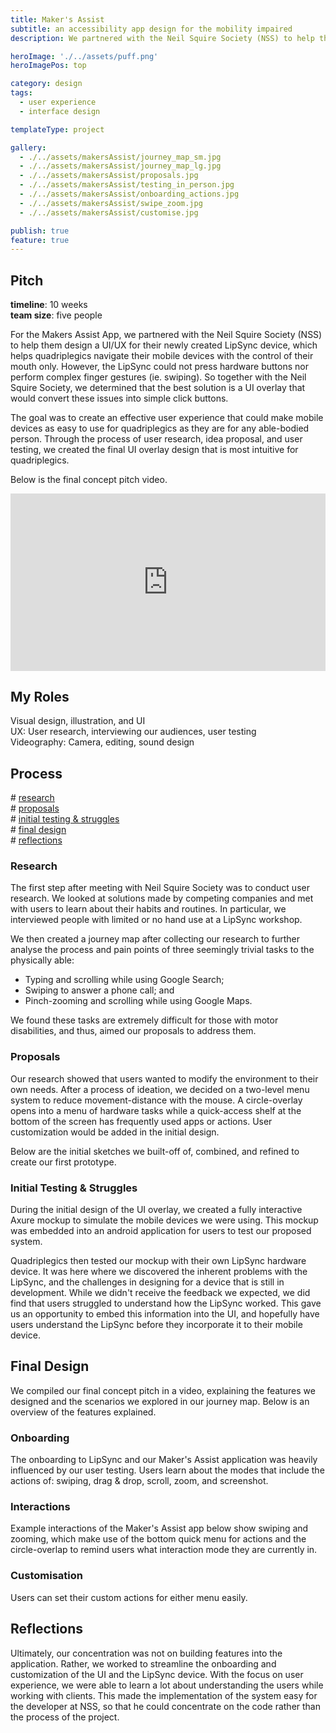 ```yaml
---
title: Maker's Assist
subtitle: an accessibility app design for the mobility impaired
description: We partnered with the Neil Squire Society (NSS) to help them design a UI overlay for their newly created LipSync device, which helps quadriplegics navigate their mobile devices with the control of their mouth only.

heroImage: './../assets/puff.png'
heroImagePos: top

category: design
tags:
  - user experience
  - interface design

templateType: project

gallery:
  - ./../assets/makersAssist/journey_map_sm.jpg
  - ./../assets/makersAssist/journey_map_lg.jpg
  - ./../assets/makersAssist/proposals.jpg
  - ./../assets/makersAssist/testing_in_person.jpg
  - ./../assets/makersAssist/onboarding_actions.jpg
  - ./../assets/makersAssist/swipe_zoom.jpg
  - ./../assets/makersAssist/customise.jpg

publish: true
feature: true
---
```



## Pitch

**timeline**: 10 weeks  
**team size**: five people

For the Makers Assist App, we partnered with the Neil Squire Society (NSS) to help them design a UI/UX for their newly created LipSync device, which helps quadriplegics navigate their mobile devices with the control of their mouth only. However, the LipSync could not press hardware buttons nor perform complex finger gestures (ie. swiping). So together with the Neil Squire Society, we determined that the best solution is a UI overlay that would convert these issues into simple click buttons.

The goal was to create an effective user experience that could make mobile devices as easy to use for quadriplegics as they are for any able-bodied person. Through the process of user research, idea proposal, and user testing, we created the final UI overlay design that is most intuitive for quadriplegics.

Below is the final concept pitch video.

<!-- TODO: Fix the iframe and squishing on mobile... -->
<div style="padding:56.25% 0 0 0;position:relative;"><iframe src="https://player.vimeo.com/video/211353188?h=6164afff67&byline=0&portrait=0" style="position:absolute;top:0;left:0;width:100%;height:100%;" frameborder="0" allow="autoplay; fullscreen; picture-in-picture" allowfullscreen></iframe></div><script src="https://player.vimeo.com/api/player.js"></script>


## My Roles

Visual design, illustration, and UI  
UX: User research, interviewing our audiences, user testing  
Videography: Camera, editing, sound design


## Process
\# [research](#research)  
\# [proposals](#proposals)  
\# [initial testing & struggles](#initial-testing--struggles)  
\# [final design](#final-design)  
\# [reflections](#reflections)  

### Research

The first step after meeting with Neil Squire Society was to conduct user research. We looked at solutions made by competing companies and met with users to learn about their habits and routines. In particular, we interviewed people with limited or no hand use at a LipSync workshop.

We then created a journey map after collecting our research to further analyse the process and pain points of three seemingly trivial tasks to the physically able:

* Typing and scrolling while using Google Search;
* Swiping to answer a phone call; and
* Pinch-zooming and scrolling while using Google Maps.

We found these tasks are extremely difficult for those with motor disabilities, and thus, aimed our proposals to address them.

<MdxImage shadow gatsbyImageData={props.gallery.image1} link={props.gallery.image2} />


### Proposals

Our research showed that users wanted to modify the environment to their own needs. After a process of ideation, we decided on a two-level menu system to reduce movement-distance with the mouse. A circle-overlay opens into a menu of hardware tasks while a quick-access shelf at the bottom of the screen has frequently used apps or actions. User customization would be added in the initial design.

Below are the initial sketches we built-off of, combined, and refined to create our first prototype.

<MdxImage gatsbyImageData={props.gallery.image3} />


### Initial Testing & Struggles

During the initial design of the UI overlay, we created a fully interactive Axure mockup to simulate the mobile devices we were using. This mockup was embedded into an android application for users to test our proposed system.

Quadriplegics then tested our mockup with their own LipSync hardware device. It was here where we discovered the inherent problems with the LipSync, and the challenges in designing for a device that is still in development. While we didn't receive the feedback we expected, we did find that users struggled to understand how the LipSync worked. This gave us an opportunity to embed this information into the UI, and hopefully have users understand the LipSync before they incorporate it to their mobile device.

<MdxImage shadow gatsbyImageData={props.gallery.image4} />


## Final Design

We compiled our final concept pitch in a video, explaining the features we designed and the scenarios we explored in our journey map. Below is an overview of the features explained.

### Onboarding

The onboarding to LipSync and our Maker's Assist application was heavily influenced by our user testing. Users learn about the modes that include the actions of: swiping, drag & drop, scroll, zoom, and screenshot.

<MdxImage shadow gatsbyImageData={props.gallery.image5} />

### Interactions

Example interactions of the Maker's Assist app below show swiping and zooming, which make use of the bottom quick menu for actions and the circle-overlap to remind users what interaction mode they are currently in.

<MdxImage shadow gatsbyImageData={props.gallery.image6} />

### Customisation

Users can set their custom actions for either menu easily.

<MdxImage shadow gatsbyImageData={props.gallery.image7} />


## Reflections

Ultimately, our concentration was not on building features into the application. Rather, we worked to streamline the onboarding and customization of the UI and the LipSync device. With the focus on user experience, we were able to learn a lot about understanding the users while working with clients. This made the implementation of the system easy for the developer at NSS, so that he could concentrate on the code rather than the process of the project.